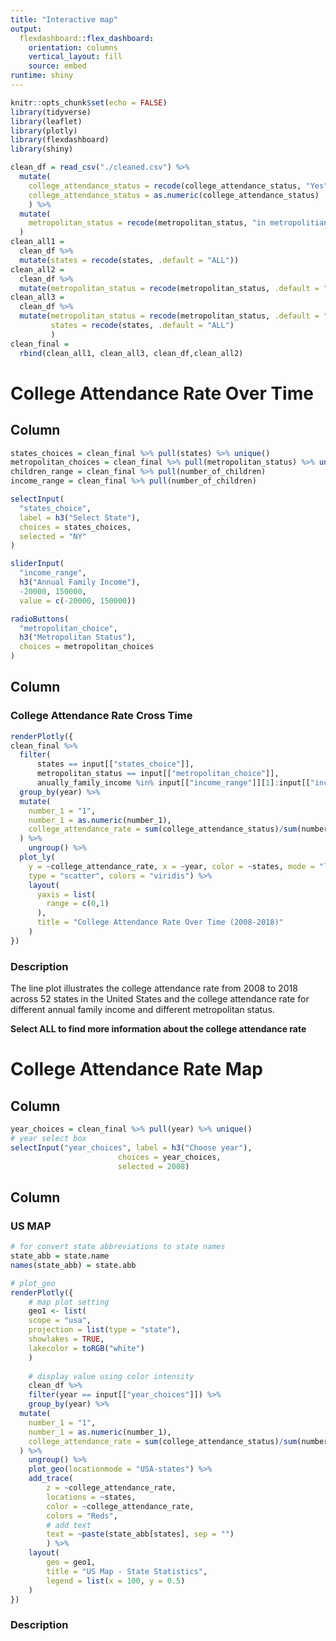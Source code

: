 ```yaml
---
title: "Interactive map"
output: 
  flexdashboard::flex_dashboard:
    orientation: columns
    vertical_layout: fill
    source: embed
runtime: shiny
---
```


```r
knitr::opts_chunk$set(echo = FALSE)
library(tidyverse)
library(leaflet)
library(plotly)
library(flexdashboard)
library(shiny)
```

```r
clean_df = read_csv("./cleaned.csv") %>% 
  mutate(
    college_attendance_status = recode(college_attendance_status, "Yes" = "1", "No" = "0"),
    college_attendance_status = as.numeric(college_attendance_status)
    ) %>% 
  mutate(
    metropolitan_status = recode(metropolitan_status, "in metropolitian but mixed of central city" = "In metropolitan", "in metropolitan and central city" = "In metropolitan", "in metropolitian but not in central city" = "In metropolitan")
  )
clean_all1 = 
  clean_df %>% 
  mutate(states = recode(states, .default = "ALL"))
clean_all2 = 
  clean_df %>% 
  mutate(metropolitan_status = recode(metropolitan_status, .default = "ALL"))
clean_all3 = 
  clean_df %>% 
  mutate(metropolitan_status = recode(metropolitan_status, .default = "ALL"),
         states = recode(states, .default = "ALL")
         )
clean_final = 
  rbind(clean_all1, clean_all3, clean_df,clean_all2)
```

College Attendance Rate Over Time
===================================== 

Column{.sidebar}
-----------------------------------------------------------------------


```r
states_choices = clean_final %>% pull(states) %>% unique()
metropolitan_choices = clean_final %>% pull(metropolitan_status) %>% unique()
children_range = clean_final %>% pull(number_of_children)
income_range = clean_final %>% pull(number_of_children)

selectInput(
  "states_choice",
  label = h3("Select State"),
  choices = states_choices,
  selected = "NY"
)

sliderInput(
  "income_range",
  h3("Annual Family Income"),
  -20000, 150000, 
  value = c(-20000, 150000))

radioButtons(
  "metropolitan_choice",
  h3("Metropolitan Status"),
  choices = metropolitan_choices
)
```

Column {.tabset}
-----------------------------------------------------------------------

### College Attendance Rate Cross Time

```r
renderPlotly({
clean_final %>% 
  filter(
      states == input[["states_choice"]],
      metropolitan_status == input[["metropolitan_choice"]],
      anually_family_income %in% input[["income_range"]][1]:input[["income_range"]][2]) %>%
  group_by(year) %>%
  mutate(
    number_1 = "1",
    number_1 = as.numeric(number_1),
    college_attendance_rate = sum(college_attendance_status)/sum(number_1)
  ) %>% 
    ungroup() %>% 
  plot_ly(
    y = ~college_attendance_rate, x = ~year, color = ~states, mode = "lines+markers",
    type = "scatter", colors = "viridis") %>% 
    layout(
      yaxis = list(
        range = c(0,1)
      ),
      title = "College Attendance Rate Over Time (2008-2018)"
    )
})
```

### Description  

The line plot illustrates the college attendance rate from 2008 to 2018 across 52 states in the United States and the college attendance rate for different annual family income and different metropolitan status.  

**Select ALL to find more information about the college attendance rate**


College Attendance Rate Map
===================================== 

Column {.sidebar}
-----------------------------------------------------------------------


```r
year_choices = clean_final %>% pull(year) %>% unique()
# year select box 
selectInput("year_choices", label = h3("Choose year"),
						choices = year_choices,
						selected = 2008)
```


Column {.tabset}
-----------------------------------------------------------------------

### US MAP  

```r
# for convert state abbreviations to state names
state_abb = state.name
names(state_abb) = state.abb

# plot_geo
renderPlotly({
	# map plot setting
	geo1 <- list(
	scope = "usa",
	projection = list(type = "state"),
	showlakes = TRUE,
	lakecolor = toRGB("white")
	)
	
	# display value using color intensity
	clean_df %>% 
	filter(year == input[["year_choices"]]) %>%
	group_by(year) %>%
  mutate(
    number_1 = "1",
    number_1 = as.numeric(number_1),
    college_attendance_rate = sum(college_attendance_status)/sum(number_1)
  ) %>% 
    ungroup() %>% 
	plot_geo(locationmode = "USA-states") %>% 
	add_trace(
		z = ~college_attendance_rate,
		locations = ~states,
		color = ~college_attendance_rate,
		colors = "Reds",
		# add text
		text = ~paste(state_abb[states], sep = "")
		) %>%
	layout(
		geo = geo1,
		title = "US Map - State Statistics",
		legend = list(x = 100, y = 0.5)
	)
})
```

### Description  
